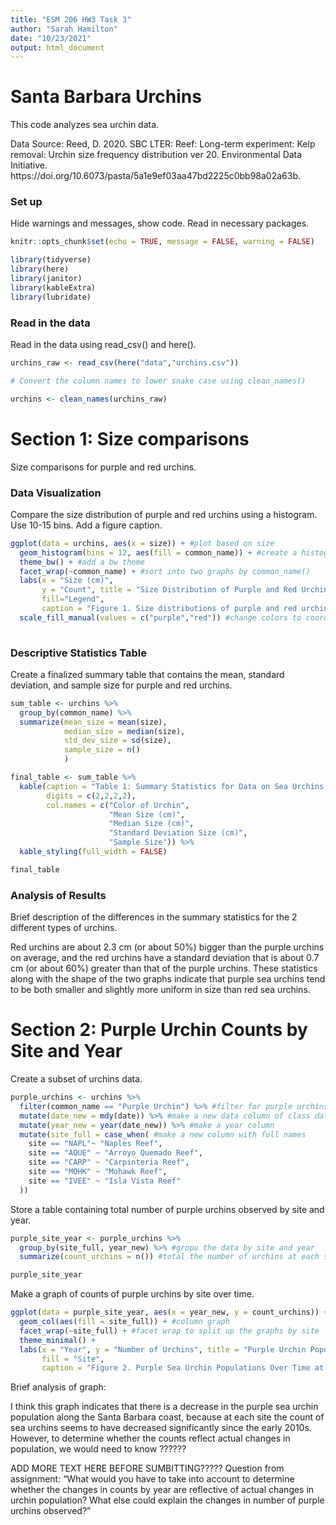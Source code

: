 ```yaml
---
title: "ESM 206 HW3 Task 3"
author: "Sarah Hamilton"
date: "10/23/2021"
output: html_document
---
```


# Santa Barbara Urchins

This code analyzes sea urchin data.

Data Source: Reed, D. 2020. SBC LTER: Reef: Long-term experiment: Kelp removal: Urchin size frequency distribution ver 20. Environmental Data Initiative. https://doi.org/10.6073/pasta/5a1e9ef03aa47bd2225c0bb98a02a63b. 

### Set up 

Hide warnings and messages, show code.
Read in necessary packages.

```r
knitr::opts_chunk$set(echo = TRUE, message = FALSE, warning = FALSE)

library(tidyverse)
library(here)
library(janitor)
library(kableExtra)
library(lubridate)

```

### Read in the data

Read in the data using read_csv() and here().

```r
urchins_raw <- read_csv(here("data","urchins.csv"))

# Convert the column names to lower snake case using clean_names()

urchins <- clean_names(urchins_raw)
```

# Section 1: Size comparisons

Size comparisons for purple and red urchins.

### Data Visualization

Compare the size distribution of purple and red urchins using a histogram. 
Use 10-15 bins. 
Add a figure caption. 

```r
ggplot(data = urchins, aes(x = size)) + #plot based on size
  geom_histogram(bins = 12, aes(fill = common_name)) + #create a histogram with color based on common_name
  theme_bw() + #add a bw theme
  facet_wrap(~common_name) + #sort into two graphs by common_name()
  labs(x = "Size (cm)", 
       y = "Count", title = "Size Distribution of Purple and Red Urchins", 
       fill="Legend",
       caption = "Figure 1. Size distributions of purple and red urchins. The size distribution for purple urchins \n is shown on the left and the size distribution for red urchins is shown on the right.") + #add labels
  scale_fill_manual(values = c("purple","red")) #change colors to coordinate with type of urchin
  
```

### Descriptive Statistics Table

Create a finalized summary table that contains the mean, standard deviation,
and sample size for purple and red urchins.

```r
sum_table <- urchins %>%
  group_by(common_name) %>%
  summarize(mean_size = mean(size),
            median_size = median(size),
            std_dev_size = sd(size),
            sample_size = n()
            )

final_table <- sum_table %>%
  kable(caption = "Table 1: Summary Statistics for Data on Sea Urchins.",
        digits = c(2,2,2,2),
        col.names = c("Color of Urchin",
                      "Mean Size (cm)", 
                      "Median Size (cm)", 
                      "Standard Deviation Size (cm)",
                      "Sample Size")) %>%
  kable_styling(full_width = FALSE)

final_table
```


### Analysis of Results

Brief description of the differences in the summary statistics for the 2 different types of urchins.

Red urchins are about 2.3 cm (or about 50%) bigger than the purple urchins on average, and the red
urchins have a standard deviation that is about 0.7 cm (or about 60%) greater than that 
of the purple urchins. These statistics along with the shape of the two graphs indicate 
that purple sea urchins tend to be both smaller and slightly more uniform in size than 
red sea urchins. 

# Section 2: Purple Urchin Counts by Site and Year

Create a subset of urchins data. 

```r
purple_urchins <- urchins %>%
  filter(common_name == "Purple Urchin") %>% #filter for purple urchins
  mutate(date_new = mdy(date)) %>% #make a new data column of class date
  mutate(year_new = year(date_new)) %>% #make a year column
  mutate(site_full = case_when( #make a new column with full names 
    site == "NAPL"~ "Naples Reef",
    site == "AQUE" ~ "Arroyo Quemado Reef",
    site == "CARP" ~ "Carpinteria Reef",
    site == "MOHK" ~ "Mohawk Reef",
    site == "IVEE" ~ "Isla Vista Reef"
  ))

```

Store a table containing total number of purple urchins observed by site and year.

```r
purple_site_year <- purple_urchins %>%
  group_by(site_full, year_new) %>% #gropu the data by site and year
  summarize(count_urchins = n()) #total the number of urchins at each site in each year

purple_site_year
```

Make a graph of counts of purple urchins by site over time.

```r
ggplot(data = purple_site_year, aes(x = year_new, y = count_urchins)) + #plot the counts over time for each site
  geom_col(aes(fill = site_full)) + #column graph 
  facet_wrap(~site_full) + #facet wrap to split up the graphs by site
  theme_minimal() +
  labs(x = "Year", y = "Number of Urchins", title = "Purple Urchin Population Over Time",
       fill = "Site",
       caption = "Figure 2. Purple Sea Urchin Populations Over Time at 5 Sites in Santa Barbara")
```

Brief analysis of graph:

I think this graph indicates that there is a decrease in the purple sea urchin
population along the Santa Barbara coast, because at each site the count
of sea urchins seems to have decreased significantly since the early 2010s.
However, to determine whether the counts reflect actual changes in population,
we would need to know ??????

ADD MORE TEXT HERE BEFORE SUMBITTING?????
Question from assignment:
"What would you have to take into account to determine whether the changes 
in counts by year are reflective of actual changes in urchin population? What 
else could explain the changes in number of purple urchins observed?"






